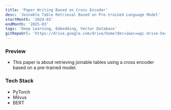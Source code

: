 ```yaml
---
title: 'Paper Writing Based on Cross Encoder'
desc: 'Joinable Table Retrieval Based on Pre-trained Language Model'
startMonth: '2024-03'
endMonth: '2025-03'
tags: 'Deep Learning, Embedding, Vector Database'
gitRepoUrl: 'https://drive.google.com/drive/home?dmr=1&ec=wgc-drive-hero-goto'
---
```


### Preview

- This paper is about retrieving joinable tables using a cross encoder based on a pre-trained model.

### Tech Stack

- PyTorch
- Milvus
- BERT
